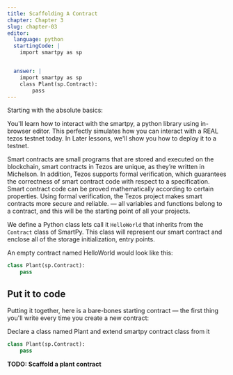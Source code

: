 ```yaml
---
title: Scaffolding A Contract
chapter: Chapter 3
slug: chapter-03
editor:
  language: python
  startingCode: |
    import smartpy as sp


  answer: |  
    import smartpy as sp
    class Plant(sp.Contract):
        pass
---
```

Starting with the absolute basics:

You'll learn how to interact with the smartpy, a python library using in-browser editor. This perfectly simulates how you can interact with a REAL tezos testnet today. In Later lessons, we'll show you how to deploy it to a testnet.

Smart contracts are small programs that are stored and executed on the blockchain, smart contracts in Tezos are unique, as they’re written in Michelson. In addition, Tezos supports formal verification, which guarantees the correctness of smart contract code with respect to a specification. Smart contract code can be proved mathematically according to certain properties. Using formal verification, the Tezos project makes smart contracts more secure and reliable.
 — all variables and functions belong to a contract, and this will be the starting point of all your projects.

We define a Python class lets call it `HelloWorld` that inherits from the `Contract` class of SmartPy. This class will represent our smart contract and enclose all of the storage initialization, entry points.

An empty contract named HelloWorld would look like this:
```python
class Plant(sp.Contract):
    pass
```

## Put it to code
Putting it together, here is a bare-bones starting contract — the first thing you'll write every time you create a new contract:

Declare a class named Plant and extend smartpy contract class from it

```python
class Plant(sp.Contract):
    pass
```
**TODO: Scaffold a plant contract**